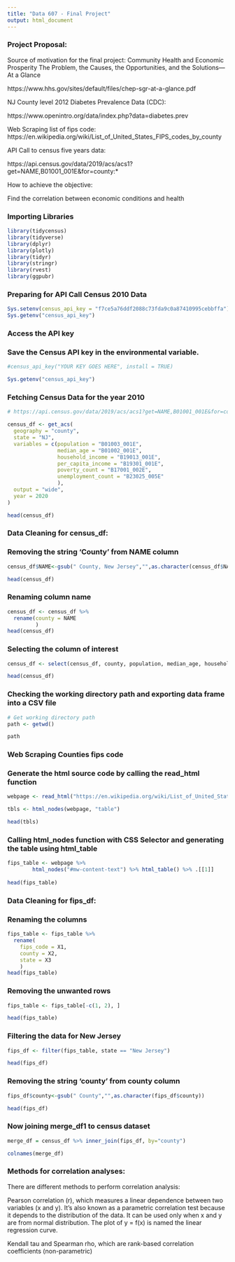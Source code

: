 ```yaml
---
title: "Data 607 - Final Project"
output: html_document
---
```


### Project Proposal:

Source of motivation for the final project: Community Health and Economic Prosperity
The Problem, the Causes, the Opportunities, and
the Solutions—At a Glance

https://www.hhs.gov/sites/default/files/chep-sgr-at-a-glance.pdf


NJ County level 2012 Diabetes Prevalence Data (CDC):

https://www.openintro.org/data/index.php?data=diabetes.prev

 
Web Scraping list of fips code: https://en.wikipedia.org/wiki/List_of_United_States_FIPS_codes_by_county


API Call to census five years data:

https://api.census.gov/data/2019/acs/acs1?get=NAME,B01001_001E&for=county:*

How to achieve the objective:

Find the correlation between economic conditions and health



### Importing Libraries

```r
library(tidycensus)
library(tidyverse)
library(dplyr)
library(plotly)
library(tidyr)
library(stringr)
library(rvest)
library(ggpubr)

```

### Preparing for API Call Census 2010 Data

```r
Sys.setenv(census_api_key = "f7ce5a76ddf2088c73fda9c0a87410995cebbffa")
Sys.getenv("census_api_key")
```


### Access the API key
### Save the Census API key in the environmental variable.

```r
#census_api_key("YOUR KEY GOES HERE", install = TRUE)
```


```r
Sys.getenv("census_api_key")
```

### Fetching Census Data for the year 2010

```r
# https://api.census.gov/data/2019/acs/acs1?get=NAME,B01001_001E&for=county:*

census_df <- get_acs(
  geography = "county",
  state = "NJ",
  variables = c(population = "B01003_001E",
                median_age = "B01002_001E",
                household_income = "B19013_001E",
                per_capita_income = "B19301_001E",
                poverty_count = "B17001_002E",
                unemployment_count = "B23025_005E"
                ),
  output = "wide",
  year = 2020
)

head(census_df)

```

### Data Cleaning for census_df:
### Removing the string 'County' from NAME column

```r
census_df$NAME<-gsub(" County, New Jersey","",as.character(census_df$NAME))

head(census_df)
```

### Renaming column name

```r
census_df <- census_df %>%
  rename(county = NAME
         )
head(census_df)
```


### Selecting the column of interest

```r
census_df <- select(census_df, county, population, median_age, household_income, per_capita_income, poverty_count, unemployment_count)

head(census_df)
```


### Checking the working directory path and exporting data frame into a CSV file

```r
# Get working directory path
path <- getwd()

path

```


### Web Scraping Counties fips code


### Generate the html source code by calling the read_html function

```r

webpage <- read_html("https://en.wikipedia.org/wiki/List_of_United_States_FIPS_codes_by_county")

tbls <- html_nodes(webpage, "table")

head(tbls)
```

### Calling html_nodes function with CSS Selector and generating the table using html_table 

```r

fips_table <- webpage %>%
        html_nodes("#mw-content-text") %>% html_table() %>% .[[1]]
        
head(fips_table)
```

### Data Cleaning for fips_df:

### Renaming the columns

```r
fips_table <- fips_table %>% 
  rename(
    fips_code = X1,
    county = X2,
    state = X3
    )
head(fips_table)
```

### Removing the unwanted rows

```r

fips_table <- fips_table[-c(1, 2), ]

head(fips_table)
```

### Filtering the data for New Jersey

```r
fips_df <- filter(fips_table, state == "New Jersey")

head(fips_df)
```

### Removing the string 'county' from county column

```r
fips_df$county<-gsub(" County","",as.character(fips_df$county))

head(fips_df)
```


### Now joining merge_df1 to census dataset

```r

merge_df = census_df %>% inner_join(fips_df, by="county")

colnames(merge_df)
```




### Methods for correlation analyses:

There are different methods to perform correlation analysis:

Pearson correlation (r), which measures a linear dependence between two variables (x and y). It’s also known as a parametric correlation test because it depends to the distribution of the data. It can be used only when x and y are from normal distribution. The plot of y = f(x) is named the linear regression curve.

Kendall tau and Spearman rho, which are rank-based correlation coefficients (non-parametric)
